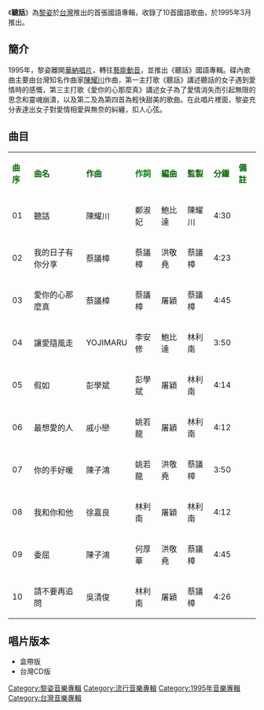 {{unreferenced|time=2012-06-22T03:37:17+00:00}}
{{expand|time=2012-03-09}}
{{Infobox album
| name       = 聽話
| type       = [[專輯|專輯]]
| artist     = [[黎姿|黎姿]]
| cover      = 黎姿 聽話.jpg
<!-- 未知參數 | background = orange -->
| released   = 1995年3月 <small>([[中華民國|臺灣]])</small>
| recorded   = 
| genre      = [[國語流行音樂|國語流行音樂]]
| length     = 41:07
| label      = [[藝能動音|藝能動音]]
| producer   = [[陳耀川|陳耀川]]、[[蔡議樟|蔡議樟]]、[[林利南|林利南]]
| reviews    = 
| prev_title = [[如此這般的...愛情故事|如此這般的...愛情故事]]
| prev_year  = 1994
| next_title = [[姿不姿之間|姿不姿之間]]
| next_year  = 1996
}}
《'''聽話'''》為[[黎姿|黎姿]]於[[台灣|台灣]]推出的首張國語專輯，收錄了10首國語歌曲，於1995年3月推出。

== 簡介 ==
1995年，黎姿離開[[華納唱片|華納唱片]]，轉往[[藝能動音|藝能動音]]，並推出《聽話》國語專輯。碟內歌曲主要由台灣知名作曲家[[陳耀川|陳耀川]]作曲，第一主打歌《聽話》講述聽話的女子遇到愛情時的感慨，第三主打歌《愛你的心那麼真》講述女子為了愛情消失而引起無限的思念和靈魂崩潰，以及第二及為第四首為輕快甜美的歌曲。在此唱片裡面，黎姿充分表達出女子對愛情相愛與無奈的糾纏，扣人心弦。

== 曲目 ==
{| class="wikitable"
|-
| <font color=darkgreen>'''曲序'''</font> || <font color=darkgreen>'''曲名'''</font> || <font color=darkgreen>'''作曲'''</font> || <font color=green>'''作詞'''</font> || <font color=darkgreen>'''編曲'''</font> || <font color=darkgreen>'''監製'''</font> || <font color=darkgreen>'''分鐘'''</font> || <font color=darkgreen>'''備註'''</font>
|-
| 01 || 聽話 || 陳耀川 || 鄭淑妃 || 鮑比達 || 陳耀川 || 4:30 || 
|-
| 02 || 我的日子有你分享 || 蔡議樟 || 蔡議樟 || 洪敬堯 || 蔡議樟 || 4:23 || 
|-
| 03 || 愛你的心那麼真 || 蔡議樟 || 蔡議樟 || 屠穎 || 蔡議樟 || 4:45 || 
|-
| 04 || 讓愛隨風走 || YOJIMARU || 李安修 || 鮑比達 || 林利南 || 3:50 ||
|-
| 05 || 假如 || 彭學斌 || 彭學斌 || 屠穎 || 林利南 || 4:14 || 
|-
| 06 || 最想愛的人 || 戚小戀 || 姚若龍 || 屠穎 || 林利南 || 4:12 || 
|-
| 07 || 你的手好暖 || 陳子鴻 || 姚若龍 || 洪敬堯 || 蔡議樟 || 3:50 ||
|-
| 08 || 我和你和他 || 徐嘉良 || 林利南 || 屠穎 || 林利南 || 4:12 || 
|-
| 09 || 委屈 || 陳子鴻 || 何厚華 || 洪敬堯 || 蔡議樟 || 4:45 ||
|-
| 10 || 請不要再追問 || 吳清俊 || 林利南 || 屠穎 || 蔡議樟 || 4:26 || 
|}

== 唱片版本 ==
* 盒帶版
* 台灣CD版

[[Category:黎姿音樂專輯|Category:黎姿音樂專輯]]
[[Category:流行音樂專輯|Category:流行音樂專輯]]
[[Category:1995年音樂專輯|Category:1995年音樂專輯]]
[[Category:台灣音樂專輯|Category:台灣音樂專輯]]